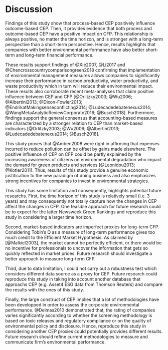 # Discussion

Findings of this study show that process-based CEP positively influence outcome-based CEP. Then, it provides evidence that both process and outcome-based CEP have a positive impact on CFP.  This relationship is always positive, no matter the time horizon, and is stronger with a long-term perspective than a short-term perspective. Hence, results highlights that companies with better environmental performance have also better short-term and long-term financial performance.

These results support findings of @Xie2007, @Li2017 and @Chencrosscountrycomparisongreen2018 confirming that implementation of environmental management measures allows companies to significantly increase their performance in carbon productivity, water productivity, and waste productivity which in turn will reduce their environmental impact. These results also corroborate recent meta-analyses that claim positive influence between CEP and CFP [@Orlitzky2003; @Wu2006; @Albertini2013; @Dixon-Fowler2013; @EndrikatMakingsenseconflicting2014; @Ludecadedebatenexus2014; @WangMetaAnalyticReviewCorporate2016; @Busch2018]. Furthermore, findings support the general consensus that accounting-based measures are characterized by a stronger relation to CEP than market-based indicators [@Orlitzky2003; @Wu2006; @Albertini2013; @Ludecadedebatenexus2014; @Busch2018]. 

This study proves that @Ambec2008 were right in affirming that expenses incurred to reduce pollution can be offset by gains made elsewhere. The positive influence of CEP on CFP could be partly explained by the increasing awareness of citizens on environmental degradation who impact the demand for green products and services [@Leonidou2013; @Kotler2011]. Thus, results of this study provide a genuine economic justification to the new paradigm of doing business and also emphasizes strong incentives for companies to invest in environmental strategies. 

This study has some limitation and consequently, highlights potential future researchs. First, the time horizon of this study is relatively small (i.e. 3 years) and may consequently not totally capture how the changes in CEP affect the changes in CFP. One feasible approach for future research could be to expect for the latter Newsweek Green Rankings and reproduce this study in considering a larger time horizon. 

Second, market-based indicators are imperfect proxies for long-term CFP. Considering Tobin's Q as a measure of long-term performance gives too much credit to the Efficient Market Hypothesis. As claimed by [@Malkiel2003], the market cannot be perfectly efficient, or there would be no incentive for professionals to uncover the information that gets so quickly reflected in market prices. Future research should investigate a better approach to measure long-term CFP. 

Third, due to data limitation, I could not carry out a robustness test which considers different data source as a proxy for CEP. Future research could reproduce this study in taking into account another database that approachs CEP (e.g. Asset4 ESG data from Thomson Reuters) and compare the results with the ones of this study.

Finally, the large construct of CEP implies that a lot of methodologies have been developped in order to assess the corporate environmental performance. @Delmas2010 demonstrated that,  the rating of companies varies significantly according to whether the screening methodology is based on toxic releases and regulatory compliance or on the quality of environmental policy and disclosure. Hence, reproduce this study in considering another CEP proxies could potentially provides different results. Future research should refine current methodologies to measure and communicate firm’s environmental performance.

